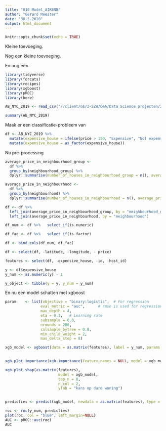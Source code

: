 ```yaml
---
title: "010 Model_AIRBNB"
author: "Gerard Meester"
date: "30-3-2020"
output: html_document
---
```


```r
knitr::opts_chunk$set(echo = TRUE)
```

Kleine toevoeging.

Nog een kleine toevoeging.

En nog een.


```r
library(tidyverse)
library(forcats)
library(recipes)
library(xgboost)
library(pROC)
library(here)
```
```r

AB_NYC_2019 <- read_csv("//client/G$/I-SZW/O&A/Data Science projecten/2020 XAI met Shapley/data/AB_NYC_2019.csv")
```
```r
summary(AB_NYC_2019)

```
Maak er een classificatie-probleem van
```r
df <- AB_NYC_2019 %>%
  mutate(expensive_house = ifelse(price > 150, "Expensive", "Not expensive")) %>% 
  mutate(expensive_house = as_factor(expensive_house))
```

Nu pre-processing
```r

average_price_in_neighbourhood_group <-
  df %>%
  group_by(neighbourhood_group) %>%
  dplyr::summarise(number_of_houses_in_neighbourhood_group = n(), average_price_neighbourhood_group = mean(price, na.remove = TRUE))

average_price_in_neighbourhood <-
  df %>%
  group_by(neighbourhood) %>%
  dplyr::summarise(number_of_houses_in_neighbourhood = n(), average_price_neighbourhood = mean(price, na.remove = TRUE))

df <- df %>%
  left_join(average_price_in_neighbourhood_group, by = "neighbourhood_group") %>%
  left_join(average_price_in_neighbourhood, by = "neighbourhood")

```

```r
df_num <- df %>%   select_if(is.numeric)

df_fac <- df %>%   select_if(is.factor) 

df <- bind_cols(df_num, df_fac)
```

```r
df <- select(df, -latitude, -longitude, - price)

features <- select(df, -expensive_house, -id, -host_id)

y <- df$expensive_house
y_num <- as.numeric(y) - 1

y_object <- tibble(y = y, y_num = y_num)
```

En nu een model schatten met xgboost

```r

param    <- list(objective = "binary:logistic",  # For regression
                eval_metric = "auc",      # rmse is used for regression
                max_depth = 4,
                eta = 0.3,   # Learning rate
                subsample = 0.8,
                nrounds = 200,
                colsample_bytree = 0.8, 
                min_child_weight = 2, 
                max_delta_step = 8)

xgb_model <- xgboost(data = as.matrix(features), label = y_num, params = param, nround = param$nrounds, verbose = F)
                       

```

```r
xgb.plot.importance(xgb.importance(feature_names = NULL, model = xgb_model))
```


```r
xgb.plot.shap(as.matrix(features), 
                        model = xgb_model,
                        top_n = 8,
                        n_col = 2,
                        ylab = "kans op dure woning")
               
```
```r
predicties <- predict(xgb_model, newdata = as.matrix(features), type = "prob" )
```

```r
roc <- roc(y_num, predicties)
plot(roc, col = "blue", left_margin=NULL)
AUC <- pROC::auc(roc)
AUC

```